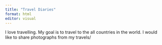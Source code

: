 ```yaml
---
title: "Travel Diaries"
format: html
editor: visual
---
```


I love travelling. My goal is to travel to the all countries in the world. I would like to share photographs from my travels/


